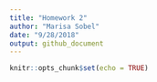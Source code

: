 ```yaml
---
title: "Homework 2"
author: "Marisa Sobel"
date: "9/28/2018"
output: github_document
---
```


```r
knitr::opts_chunk$set(echo = TRUE)
```

